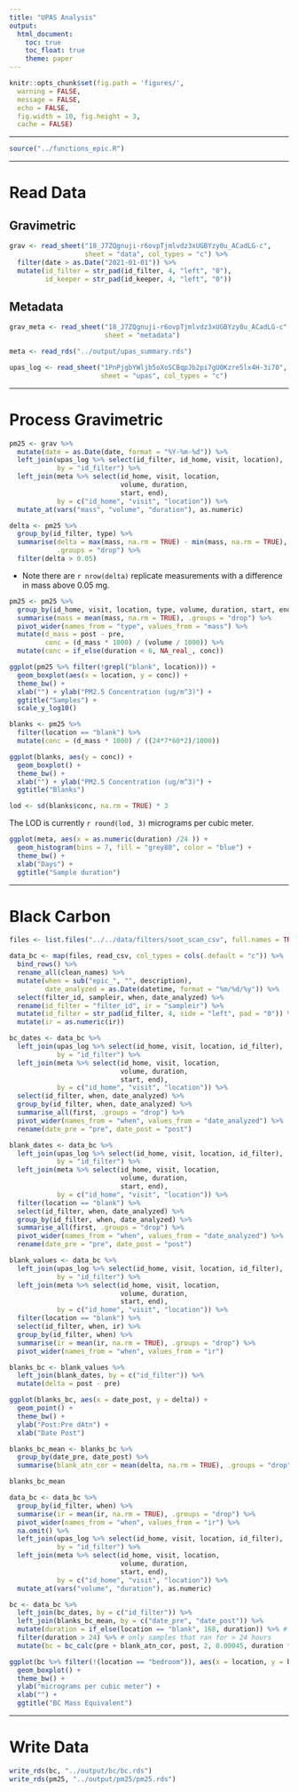 ```yaml
---
title: "UPAS Analysis"
output:
  html_document:
    toc: true
    toc_float: true
    theme: paper
---
```


```r
knitr::opts_chunk$set(fig.path = 'figures/',
  warning = FALSE,
  message = FALSE,
  echo = FALSE,
  fig.width = 10, fig.height = 3,
  cache = FALSE)
```

---

```r
source("../functions_epic.R")
```

---

# Read Data

## Gravimetric

```r
grav <- read_sheet("18_J7ZQgnuji-r6ovpTjmlvdz3xUGBYzy0u_ACadLG-c",
                   sheet = "data", col_types = "c") %>%
  filter(date > as.Date("2021-01-01")) %>%
  mutate(id_filter = str_pad(id_filter, 4, "left", "0"),
         id_keeper = str_pad(id_keeper, 4, "left", "0"))
```

## Metadata

```r
grav_meta <- read_sheet("18_J7ZQgnuji-r6ovpTjmlvdz3xUGBYzy0u_ACadLG-c",
                        sheet = "metadata")

meta <- read_rds("../output/upas_summary.rds")

upas_log <- read_sheet("1PnPjgbYWljb5oXoSCBqpJb2pi7gU0Kzre5lx4H-3i70",
                       sheet = "upas", col_types = "c")
```

---

# Process Gravimetric

```r
pm25 <- grav %>%
  mutate(date = as.Date(date, format = "%Y-%m-%d")) %>%
  left_join(upas_log %>% select(id_filter, id_home, visit, location),
            by = "id_filter") %>%
  left_join(meta %>% select(id_home, visit, location,
                            volume, duration,
                            start, end),
            by = c("id_home", "visit", "location")) %>%
  mutate_at(vars("mass", "volume", "duration"), as.numeric)
```

```r
delta <- pm25 %>%
  group_by(id_filter, type) %>%
  summarise(delta = max(mass, na.rm = TRUE) - min(mass, na.rm = TRUE),
            .groups = "drop") %>%
  filter(delta > 0.05)
```

* Note there are `r nrow(delta)` replicate measurements with a difference in mass above 0.05 mg. 

```r
pm25 <- pm25 %>%
  group_by(id_home, visit, location, type, volume, duration, start, end) %>%
  summarise(mass = mean(mass, na.rm = TRUE), .groups = "drop") %>%
  pivot_wider(names_from = "type", values_from = "mass") %>%
  mutate(d_mass = post - pre,
         conc = (d_mass * 1000) / (volume / 1000)) %>%
  mutate(conc = if_else(duration < 6, NA_real_, conc))
```

```r
ggplot(pm25 %>% filter(!grepl("blank", location))) +
  geom_boxplot(aes(x = location, y = conc)) +
  theme_bw() +
  xlab("") + ylab("PM2.5 Concentration (ug/m^3)") +
  ggtitle("Samples") +
  scale_y_log10()
```

```r
blanks <- pm25 %>% 
  filter(location == "blank") %>%
  mutate(conc = (d_mass * 1000) / ((24*7*60*2)/1000))
```

```r
ggplot(blanks, aes(y = conc)) +
  geom_boxplot() +
  theme_bw() +
  xlab("") + ylab("PM2.5 Concentration (ug/m^3)") +
  ggtitle("Blanks")
```

```r
lod <- sd(blanks$conc, na.rm = TRUE) * 3
```

The LOD is currently `r round(lod, 3)` micrograms per cubic meter.

```r
ggplot(meta, aes(x = as.numeric(duration) /24 )) +
  geom_histogram(bins = 7, fill = "grey80", color = "blue") +
  theme_bw() +
  xlab("Days") +
  ggtitle("Sample duration")
```

---

# Black Carbon

```r
files <- list.files("../../data/filters/soot_scan_csv", full.names = TRUE, pattern = ".csv$")

data_bc <- map(files, read_csv, col_types = cols(.default = "c")) %>%
  bind_rows() %>%
  rename_all(clean_names) %>%
  mutate(when = sub("epic_", "", description),
         date_analyzed = as.Date(datetime, format = "%m/%d/%y")) %>%
  select(filter_id, sampleir, when, date_analyzed) %>%
  rename(id_filter = "filter_id", ir = "sampleir") %>%
  mutate(id_filter = str_pad(id_filter, 4, side = "left", pad = "0")) %>%
  mutate(ir = as.numeric(ir))
```

```r
bc_dates <- data_bc %>%
  left_join(upas_log %>% select(id_home, visit, location, id_filter),
            by = "id_filter") %>%
  left_join(meta %>% select(id_home, visit, location,
                            volume, duration,
                            start, end),
            by = c("id_home", "visit", "location")) %>%
  select(id_filter, when, date_analyzed) %>%
  group_by(id_filter, when, date_analyzed) %>%
  summarise_all(first, .groups = "drop") %>%
  pivot_wider(names_from = "when", values_from = "date_analyzed") %>%
  rename(date_pre = "pre", date_post = "post")
```

```r
blank_dates <- data_bc %>%
  left_join(upas_log %>% select(id_home, visit, location, id_filter),
            by = "id_filter") %>%
  left_join(meta %>% select(id_home, visit, location,
                            volume, duration,
                            start, end),
            by = c("id_home", "visit", "location")) %>%
  filter(location == "blank") %>%
  select(id_filter, when, date_analyzed) %>%
  group_by(id_filter, when, date_analyzed) %>%
  summarise_all(first, .groups = "drop") %>%
  pivot_wider(names_from = "when", values_from = "date_analyzed") %>%
  rename(date_pre = "pre", date_post = "post")
```

```r
blank_values <- data_bc %>%
  left_join(upas_log %>% select(id_home, visit, location, id_filter),
            by = "id_filter") %>%
  left_join(meta %>% select(id_home, visit, location,
                            volume, duration,
                            start, end),
            by = c("id_home", "visit", "location")) %>%
  filter(location == "blank") %>%
  select(id_filter, when, ir) %>%
  group_by(id_filter, when) %>%
  summarise(ir = mean(ir, na.rm = TRUE), .groups = "drop") %>%
  pivot_wider(names_from = "when", values_from = "ir")
```

```r
blanks_bc <- blank_values %>%
  left_join(blank_dates, by = c("id_filter")) %>%
  mutate(delta = post - pre)
```

```r
ggplot(blanks_bc, aes(x = date_post, y = delta)) +
  geom_point() +
  theme_bw() +
  ylab("Post:Pre dAtn") +
  xlab("Date Post")
```

```r
blanks_bc_mean <- blanks_bc %>%
  group_by(date_pre, date_post) %>%
  summarise(blank_atn_cor = mean(delta, na.rm = TRUE), .groups = "drop")

blanks_bc_mean
```


```r
data_bc <- data_bc %>%
  group_by(id_filter, when) %>%
  summarise(ir = mean(ir, na.rm = TRUE), .groups = "drop") %>%
  pivot_wider(names_from = "when", values_from = "ir") %>%
  na.omit() %>%
  left_join(upas_log %>% select(id_home, visit, location, id_filter),
            by = "id_filter") %>%
  left_join(meta %>% select(id_home, visit, location,
                            volume, duration,
                            start, end),
            by = c("id_home", "visit", "location")) %>%
  mutate_at(vars("volume", "duration"), as.numeric)
```

```r
bc <- data_bc %>%
  left_join(bc_dates, by = c("id_filter")) %>%
  left_join(blanks_bc_mean, by = c("date_pre", "date_post")) %>%
  mutate(duration = if_else(location == "blank", 168, duration)) %>% # assume blanks run for 7 days
  filter(duration > 24) %>% # only samples that ran for > 24 hours
  mutate(bc = bc_calc(pre + blank_atn_cor, post, 2, 0.00045, duration * 60 * 60))
```

```r
ggplot(bc %>% filter(!(location == "bedroom")), aes(x = location, y = bc)) +
  geom_boxplot() +
  theme_bw() +
  ylab("micrograms per cubic meter") +
  xlab("") +
  ggtitle("BC Mass Equivalent")
```

---

# Write Data

```r
write_rds(bc, "../output/bc/bc.rds")
write_rds(pm25, "../output/pm25/pm25.rds")
```

